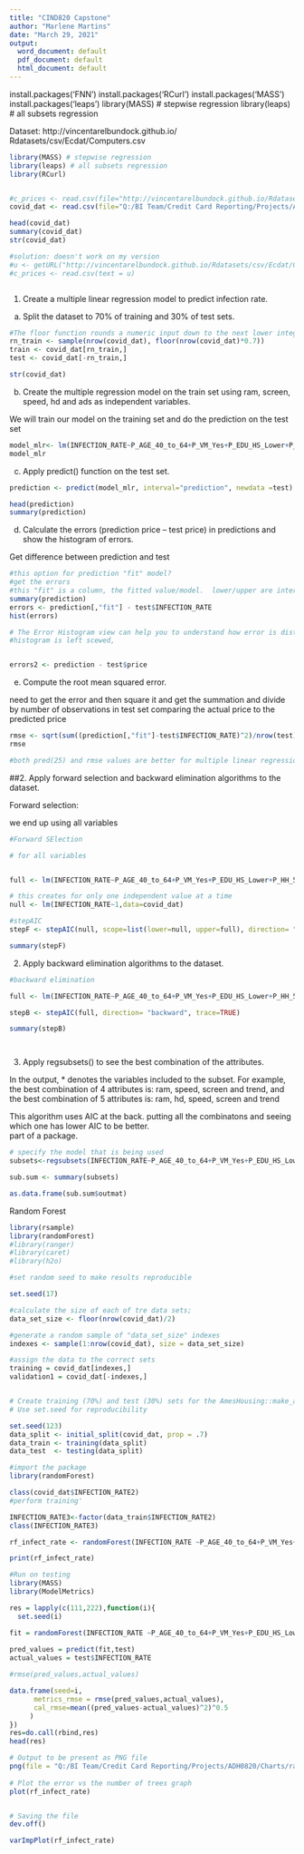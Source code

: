 ---
title: "CIND820 Capstone"
author: "Marlene Martins"
date: "March 29, 2021"
output:
  word_document: default
  pdf_document: default
  html_document: default
---


install.packages('FNN') 
install.packages('RCurl') 
install.packages('MASS') 
install.packages('leaps') 
library(MASS) # stepwise regression 
library(leaps) # all subsets regression

Dataset: http://vincentarelbundock.github.io/ Rdatasets/csv/Ecdat/Computers.csv



```{r step1}
library(MASS) # stepwise regression 
library(leaps) # all subsets regression
library(RCurl)


#c_prices <- read.csv(file="http://vincentarelbundock.github.io/Rdatasets/csv/Ecdat/Computers.csv")
covid_dat <- read.csv(file="Q:/BI Team/Credit Card Reporting/Projects/ADH0820/Data/COVID_NBH_Summaryo.csv")

head(covid_dat)
summary(covid_dat)
str(covid_dat)

#solution: doesn't work on my version
#u <- getURL("http://vincentarelbundock.github.io/Rdatasets/csv/Ecdat/Computers.csv") 
#c_prices <- read.csv(text = u)



```


1. Create a multiple linear regression model to predict infection rate.
(a) Split the dataset to 70% of training and 30% of test sets. 




```{r step2}

#The floor function rounds a numeric input down to the next lower integer
rn_train <- sample(nrow(covid_dat), floor(nrow(covid_dat)*0.7)) 
train <- covid_dat[rn_train,] 
test <- covid_dat[-rn_train,]

str(covid_dat)

```

(b) Create the multiple regression model on the train set using ram, screen, speed, hd and ads as independent variables.

We will train our model on the training set and do the prediction on the test set

```{r step3}

model_mlr<- lm(INFECTION_RATE~P_AGE_40_to_64+P_VM_Yes+P_EDU_HS_Lower+P_HH_5_Persons+P_OCC_Ess_Yes, data=train)
model_mlr


```

(c) Apply predict() function on the test set. 

```{r step4}

prediction <- predict(model_mlr, interval="prediction", newdata =test)

head(prediction)
summary(prediction)
```
(d) Calculate the errors (prediction price – test price) in predictions and show the histogram of errors. 

Get difference between prediction and test 
```{r step5}

#this option for prediction "fit" model? 
#get the errors
#this "fit" is a column, the fitted value/model.  lower/upper are intervals upper/lower limit, we want to see model prediction.  we want to compare the fitted value to the test
summary(prediction)
errors <- prediction[,"fit"] - test$INFECTION_RATE 
hist(errors)

# The Error Histogram view can help you to understand how error is distributed
#histogram is left scewed, 


errors2 <- prediction - test$price


```
(e) Compute the root mean squared error.

need to get the error and then square it and get the summation and divide by number of observations in test set
comparing the actual price to the predicted price

```{r step6}

rmse <- sqrt(sum((prediction[,"fit"]-test$INFECTION_RATE)^2)/nrow(test)) 
rmse

#both pred(25) and rmse values are better for multiple linear regression
```


##2. Apply forward selection and backward elimination algorithms to the dataset.

Forward selection:

we end up using all variables

```{r step7}

#Forward SElection

# for all variables


full <- lm(INFECTION_RATE~P_AGE_40_to_64+P_VM_Yes+P_EDU_HS_Lower+P_HH_5_Persons+P_OCC_Ess_Yes,data=covid_dat) 

# this creates for only one independent value at a time
null <- lm(INFECTION_RATE~1,data=covid_dat) 

#stepAIC 
stepF <- stepAIC(null, scope=list(lower=null, upper=full), direction= "forward", trace=TRUE) 

summary(stepF)

```

2. Apply backward elimination algorithms to the dataset.


```{r step8}
#backward elimination

full <- lm(INFECTION_RATE~P_AGE_40_to_64+P_VM_Yes+P_EDU_HS_Lower+P_HH_5_Persons+P_OCC_Ess_Yes,data=covid_dat) 

stepB <- stepAIC(full, direction= "backward", trace=TRUE) 

summary(stepB) 




```

3. Apply regsubsets() to see the best combination of the attributes.  

In the output, * denotes the variables included to the subset. For example, the best combination of 4 attributes is: ram, speed, screen and trend, and the best combination of 5 attributes is: ram, hd, speed, screen and trend

This algorithm uses AIC at the back.  putting all the combinatons and seeing which one has lower AIC to be better.  
part of a package.  
```{r step9}

# specify the model that is being used
subsets<-regsubsets(INFECTION_RATE~P_AGE_40_to_64+P_VM_Yes+P_EDU_HS_Lower+P_HH_5_Persons+P_OCC_Ess_Yes, data=covid_dat, nbest=1) 

sub.sum <- summary(subsets) 

as.data.frame(sub.sum$outmat) 


```

Random Forest 





```{r step10}

library(rsample)
library(randomForest)
#library(ranger)
#library(caret)
#library(h2o)

#set random seed to make results reproducible

set.seed(17)

#calculate the size of each of tre data sets;
data_set_size <- floor(nrow(covid_dat)/2)

#generate a random sample of "data_set_size" indexes
indexes <- sample(1:nrow(covid_dat), size = data_set_size)

#assign the data to the correct sets
training = covid_dat[indexes,]
validation1 = covid_dat[-indexes,]


# Create training (70%) and test (30%) sets for the AmesHousing::make_ames() data.
# Use set.seed for reproducibility

set.seed(123)
data_split <- initial_split(covid_dat, prop = .7)
data_train <- training(data_split)
data_test  <- testing(data_split)


```


```{r step11}

#import the package
library(randomForest)

class(covid_dat$INFECTION_RATE2)
#perform training'

INFECTION_RATE3<-factor(data_train$INFECTION_RATE2)
class(INFECTION_RATE3)

rf_infect_rate <- randomForest(INFECTION_RATE ~P_AGE_40_to_64+P_VM_Yes+P_EDU_HS_Lower+P_HH_5_Persons+P_OCC_Ess_Yes, data=train, ntree=27)

print(rf_infect_rate)


```

```{r step12}
#Run on testing
library(MASS)
library(ModelMetrics)

res = lapply(c(111,222),function(i){
  set.seed(i)

fit = randomForest(INFECTION_RATE ~P_AGE_40_to_64+P_VM_Yes+P_EDU_HS_Lower+P_HH_5_Persons+P_OCC_Ess_Yes, data=train, ntree=27)
  
pred_values = predict(fit,test)
actual_values = test$INFECTION_RATE

#rmse(pred_values,actual_values)

data.frame(seed=i,
      metrics_rmse = rmse(pred_values,actual_values),
      cal_rmse=mean((pred_values-actual_values)^2)^0.5
     )
})
res=do.call(rbind,res)
head(res)


```

```{r lab13}

# Output to be present as PNG file 
png(file = "Q:/BI Team/Credit Card Reporting/Projects/ADH0820/Charts/randomForestRegression.png")
  
# Plot the error vs the number of trees graph
plot(rf_infect_rate)


# Saving the file
dev.off()

varImpPlot(rf_infect_rate)



``` 